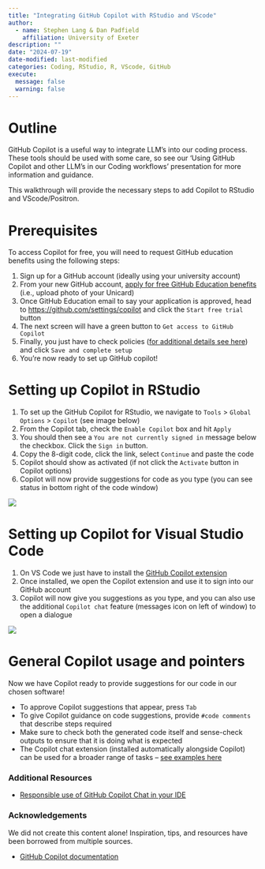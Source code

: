 ```yaml
---
title: "Integrating GitHub Copilot with RStudio and VScode"
author: 
  - name: Stephen Lang & Dan Padfield
    affiliation: University of Exeter
description: ""
date: "2024-07-19"
date-modified: last-modified
categories: Coding, RStudio, R, VScode, GitHub
execute:
  message: false
  warning: false
---
```


# Outline

GitHub Copilot is a useful way to integrate LLM's into our coding process. These tools should be used with some care, so see our 'Using GitHub Copilot and other LLM's in our Coding workflows' presentation for more information and guidance.

This walkthrough will provide the necessary steps to add Copilot to RStudio and VScode/Positron.

# Prerequisites

To access Copilot for free, you will need to request GitHub education benefits using the following steps:

1.  Sign up for a GitHub account (ideally using your university account)
2.  From your new GitHub account, [apply for free GitHub Education benefits](https://education.github.com/discount_requests/application) (i.e., upload photo of your Unicard)
3.  Once GitHub Education email to say your application is approved, head to [https://github.com/settings/copilot](https://github.com/settings/copilot) and click the `Start free trial` button
4.  The next screen will have a green button to `Get access to GitHub Copilot`
5.  Finally, you just have to check policies ([for additional details see here](https://docs.github.com/en/copilot/managing-copilot/managing-copilot-as-an-individual-subscriber/managing-copilot-policies-as-an-individual-subscriber#enabling-or-disabling-suggestions-matching-public-code)) and click `Save and complete setup`
5.  You're now ready to set up GitHub copilot!

# Setting up Copilot in RStudio

1.  To set up the GitHub Copilot for RStudio, we navigate to `Tools` \> `Global Options` \> `Copilot` (see image below)
2.  From the Copilot tab, check the `Enable Copilot` box and hit `Apply`
3.  You should then see a `You are not currently signed in` message below the checkbox. Click the `Sign in` button.
4.  Copy the 8-digit code, click the link, select `Continue` and paste the code
5.  Copilot should show as activated (if not click the `Activate` button in Copilot options)
6.  Copilot will now provide suggestions for code as you type (you can see status in bottom right of the code window)

![](rstudio_options.png){.lightbox}

# Setting up Copilot for Visual Studio Code

1.  On VS Code we just have to install the [GitHub Copilot extension](https://marketplace.visualstudio.com/items?itemName=GitHub.copilot)
2.  Once installed, we open the Copilot extension and use it to sign into our GitHub account
3.  Copilot will now give you suggestions as you type, and you can also use the additional `Copilot chat` feature (messages icon on left of window) to open a dialogue

![](vscode_copilot.png){.lightbox}

# General Copilot usage and pointers

Now we have Copilot ready to provide suggestions for our code in our chosen software!

-   To approve Copilot suggestions that appear, press `Tab`
-   To give Copilot guidance on code suggestions, provide `#code comments` that describe steps required
-   Make sure to check both the generated code itself and sense-check outputs to ensure that it is doing what is expected
-   The Copilot chat extension (installed automatically alongside Copilot) can be used for a broader range of tasks -- [see examples here](https://docs.github.com/en/copilot/using-github-copilot/example-use-cases/example-prompts-for-copilot-chat?tool=vscode)

### Additional Resources

-   [Responsible use of GitHub Copilot Chat in your IDE](https://docs.github.com/en/copilot/responsible-use-of-github-copilot-features/responsible-use-of-github-copilot-chat-in-your-ide)

### Acknowledgements

We did not create this content alone! Inspiration, tips, and resources have been borrowed from multiple sources.

-   [GitHub Copilot documentation](https://docs.github.com/en/copilot)
